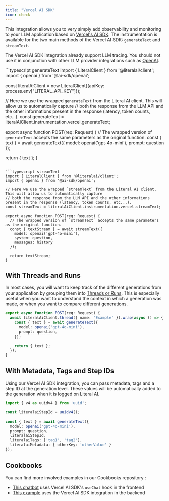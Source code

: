 ```yaml
---
title: "Vercel AI SDK"
icon: check
---
```


This integration allows you to very simply add observability and monitoring to your LLM application based on [Vercel's AI SDK](https://sdk.vercel.ai/docs/introduction). The instrumentation is available for the two main methods of the Vercel AI SDK: `generateText` and `streamText`.

<Tip>The Vercel AI SDK integration already support LLM tracing. You should not use it in conjunction with other LLM provider integrations such as [OpenAI](/integrations/openai).</Tip>

<CodeGroup>
```typescript generateText
import { LiteralClient } from '@literalai/client';
import { openai } from '@ai-sdk/openai';

const literalAiClient = new LiteralClient({apiKey: process.env["LITERAL_API_KEY"]});

// Here we use the wrapped `generateText` from the Literal AI client. This will allow us to automatically capture
// both the response from the LLM API and the other informations present in the response (latency, token counts, etc...).
const generateText = literalAiClient.instrumentation.vercel.generateText;

export async function POST(req: Request) {
  // The wrapped version of `generateText` accepts the same parameters as the original function.
  const { text } = await generateText({
    model: openai('gpt-4o-mini'),
    prompt: question
  });

  return { text };
}
```

```typescript streamText
import { LiteralClient } from '@literalai/client';
import { openai } from '@ai-sdk/openai';

// Here we use the wrapped `streamText` from the Literal AI client. This will allow us to automatically capture
// both the response from the LLM API and the other informations present in the response (latency, token counts, etc...).
const streamText = literalAiClient.instrumentation.vercel.streamText;

export async function POST(req: Request) {
  // The wrapped version of `streamText` accepts the same parameters as the original function.
  const { textStream } = await streamText({
    model: openai('gpt-4o-mini'),
    system: question,
    messages: history
  });

  return textStream;
}
```
</CodeGroup>


## With Threads and Runs

In most cases, you will want to keep track of the different generations from your application by grouping them into [Threads or Runs](/guides/logs). This is especially useful when you want to understand the context in which a generation was made, or when you want to compare different generations.

```typescript TypeScript
export async function POST(req: Request) {
  await literalAiClient.thread({ name: 'Example' }).wrap(async () => {
    const { text } = await generateText({
      model: openai('gpt-4o-mini'),
      prompt: question,
    });

    return { text };
  });
}
```

## With Metadata, Tags and Step IDs

Using our Vercel AI SDK integration, you can pass metadata, tags and a step ID at the generation level.
These values will be automatically added to the generation when it is logged on Literal AI.

```typescript
import { v4 as uuidv4 } from 'uuid';

const literalaiStepId = uuidv4();

const { text } = await generateText({
  model: openai('gpt-4o-mini'),
  prompt: question,
  literalaiStepId,
  literalaiTags: ['tag1', 'tag2'],
  literalaiMetadata: { otherKey: 'otherValue' }
});
```

## Cookbooks

You can find more involved examples in our Cookbooks repository :

* [This chatbot](https://github.com/Chainlit/literalai-cookbooks/blob/main/typescript/nextjs-openai) uses Vercel AI SDK's `useChat` hook in the frontend
* [This example](https://github.com/Chainlit/literalai-cookbooks/blob/main/typescript/vercel-ai-sdk) uses the Vercel AI SDK integration in the backend

